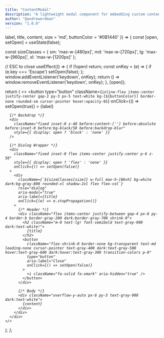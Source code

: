 ```yaml
---
title: "ContentModal"
description: "A lightweight modal component for embedding custom content."
author: "@andrewerdman"
version: "1.0.0"
---
```



  label,
  title,
  content,
  size = 'md',
  buttonColor = '#0B1440'
}) => {
  const [open, setOpen] = useState(false);

  const sizeClasses = {
    sm: 'max-w-[480px]',
    md: 'max-w-[720px]',
    lg: 'max-w-[960px]',
    xl: 'max-w-[1200px]'
  };

  // ESC to close
  useEffect(() => {
    if (!open) return;
    const onKey = (e) => {
      if (e.key === 'Escape') setOpen(false);
    };
    window.addEventListener('keydown', onKey);
    return () => window.removeEventListener('keydown', onKey);
  }, [open]);

  return (
    <>
      <button
        type="button"
        className={`inline-flex items-center justify-center gap-2 py-3 px-5 text-white bg-[${buttonColor}] border-none rounded-sm cursor-pointer hover:opacity-85`}
        onClick={() => setOpen(true)}
      >
        {label} <i className="fa-solid fa-up-right-from-square" aria-hidden="true" />
      </button>

      {/* Backdrop */}
      <div
        className="fixed inset-0 z-40 before:content-[''] before:absolute before:inset-0 before:bg-black/50 before:backdrop-blur"
        style={{ display: open ? 'block' : 'none' }}
      />

      {/* Dialog Wrapper */}
      <div
        className="fixed inset-0 flex items-center justify-center p-6 z-50"
        style={{ display: open ? 'flex' : 'none' }}
        onClick={() => setOpen(false)}
      >
        <div
          className={`${sizeClasses[size]} w-full max-h-[86vh] bg-white dark:bg-gray-800 rounded-xl shadow-2xl flex flex-col`}
          role="dialog"
          aria-modal="true"
          aria-label={title}
          onClick={(e) => e.stopPropagation()}
        >
          {/* Header */}
          <div className="flex items-center justify-between gap-4 px-6 py-4 border-b border-gray-200 dark:border-gray-700 shrink-0">
            <h2 className="m-0 text-lg! font-semibold text-gray-900 dark:text-white!">
              {title}
            </h2>
            <button
              className="flex-shrink-0 border-none bg-transparent text-md leading-none cursor-pointer text-gray-400 dark:text-gray-500 hover:text-gray-600 dark:hover:text-gray-300 transition-colors p-0"
              type="button"
              aria-label="Close"
              onClick={() => setOpen(false)}
            >
              <i className="fa-solid fa-xmark" aria-hidden="true" />
            </button>
          </div>

          {/* Body */}
          <div className="overflow-y-auto px-6 py-5 text-gray-900 dark:text-white">
            {content}
          </div>
        </div>
      </div>
    </>
  );
};

<ContentModal
  label="Open Content Modal"
  title="Content Modal"
  size="md"
  buttonColor="#0B1440"
  content="
    The ContentModal component can be used to display information in a focused, overlay-style container that sits on top of your guides page. 
Modals are typically used to draw attention to important actions, confirmations, or details without navigating away from the current view. 
Users can close it by clicking outside, pressing ESC, or selecting the close button.
  "
/>